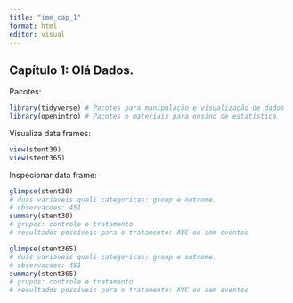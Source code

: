 ```yaml
---
title: "ime_cap_1"
format: html
editor: visual
---
```


## Capítulo 1: Olá Dados.

Pacotes:

```r
library(tidyverse) # Pacotes para manipulação e visualização de dados
library(openintro) # Pacotes e materiais para ensino de estatística 
```

Visualiza data frames:

```r
view(stent30)
view(stent365)
```

Inspecionar data frame:

```r
glimpse(stent30)
# duas variaveis quali categoricas: group e outcome.
# observacoes: 451
summary(stent30)
# grupos: controle e tratamento
# resultados possíveis para o tratamento: AVC ou sem eventos

glimpse(stent365)
# duas variaveis quali categoricas: group e outcome.
# observacoes: 451
summary(stent365)
# grupos: controle e tratamento
# resultados possíveis para o tratamento: AVC ou sem eventos
```
